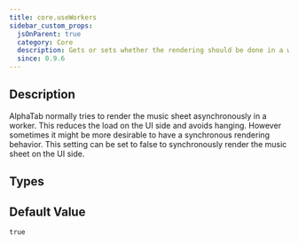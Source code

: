 ```yaml
---
title: core.useWorkers
sidebar_custom_props:
  jsOnParent: true
  category: Core
  description: Gets or sets whether the rendering should be done in a worker if possible.
  since: 0.9.6
---
```



## Description
AlphaTab normally tries to render the music sheet asynchronously in a worker. This reduces the load on the UI side and avoids hanging. However sometimes it might be more desirable to have
a synchronous rendering behavior. This setting can be set to false to synchronously render the music sheet on the UI side.

<PropertyDescription metadata={metadata} showJson={true} />

## Types

<TypeTable>
    <TypeRow name="bool" />
</TypeTable>

## Default Value

`true`
